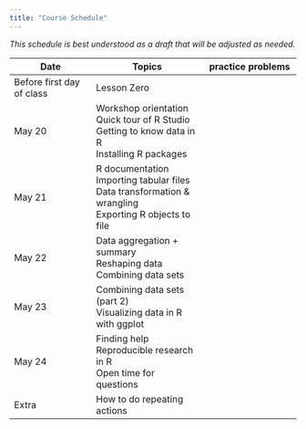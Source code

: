 ```yaml
---
title: "Course Schedule"
---
```


*This schedule is best understood as a draft that will be adjusted as needed.* 


| Date            |   Topics              | practice problems |
|-----------------|-----------------------|-------------------|
| Before first day of class | Lesson Zero |    |
| May 20 | Workshop orientation \
           Quick tour of R Studio\
           Getting to know data in R\
           Installing R packages |   |
| May 21 |  R documentation \
            Importing tabular files\
           Data transformation & wrangling\
           Exporting R objects to file |  |
| May 22 | Data aggregation + summary \
            Reshaping data\
            Combining data sets|   |
| May 23   | Combining data sets (part 2)\
              Visualizing data in R with ggplot |    |
| May 24    |  Finding help\
               Reproducible research in R \
               Open time for questions |   |
| Extra  | How to do repeating actions |   |


